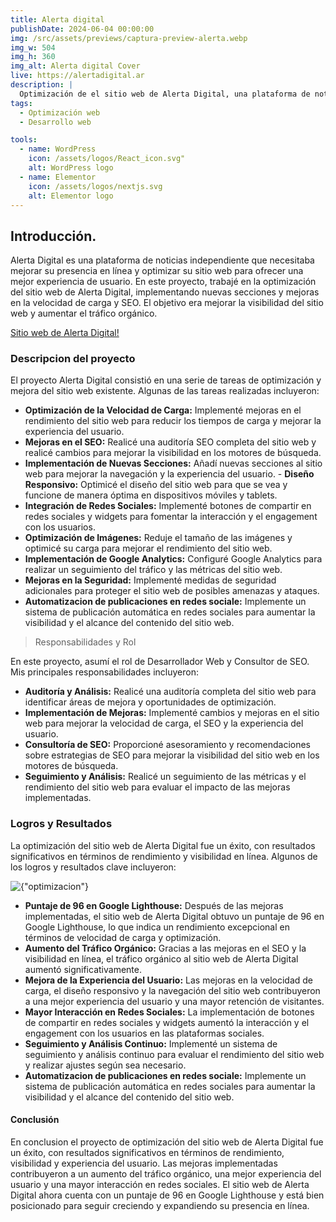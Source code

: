 ```yaml
---
title: Alerta digital
publishDate: 2024-06-04 00:00:00
img: /src/assets/previews/captura-preview-alerta.webp
img_w: 504
img_h: 360
img_alt: Alerta digital Cover
live: https://alertadigital.ar
description: |
  Optimización de el sitio web de Alerta Digital, una plataforma de noticias independiente. Implementación de nuevas secciones y mejoras en la velocidad de carga y SEO. hasta conseguir un puntaje de 96 en Google Lighthouse.
tags:
  - Optimización web
  - Desarrollo web

tools:
  - name: WordPress
    icon: /assets/logos/React_icon.svg"
    alt: WordPress logo
  - name: Elementor
    icon: /assets/logos/nextjs.svg
    alt: Elementor logo
---
```



## Introducción.

Alerta Digital es una plataforma de noticias independiente que necesitaba mejorar su presencia en línea y optimizar su sitio web para ofrecer una mejor experiencia de usuario. En este proyecto, trabajé en la optimización del sitio web de Alerta Digital, implementando nuevas secciones y mejoras en la velocidad de carga y SEO. El objetivo era mejorar la visibilidad del sitio web y aumentar el tráfico orgánico.

<a href="https://alertadigital.ar" target="_blank">Sitio web de Alerta Digital!</a>

### Descripcion del proyecto

El proyecto Alerta Digital consistió en una serie de tareas de optimización y mejora del sitio web existente. Algunas de las tareas realizadas incluyeron: 
- **Optimización de la Velocidad de Carga:** Implementé mejoras en el rendimiento del sitio web para reducir los tiempos de carga y mejorar la experiencia del usuario. 
- **Mejoras en el SEO:** Realicé una auditoría SEO completa del sitio web y realicé cambios para mejorar la visibilidad en los motores de búsqueda. 
- **Implementación de Nuevas Secciones:** Añadí nuevas secciones al sitio web para mejorar la navegación y la experiencia del usuario. - **Diseño Responsivo:** Optimicé el diseño del sitio web para que se vea y funcione de manera óptima en dispositivos móviles y tablets. 
- **Integración de Redes Sociales:** Implementé botones de compartir en redes sociales y widgets para fomentar la interacción y el engagement con los usuarios. 
- **Optimización de Imágenes:** Reduje el tamaño de las imágenes y optimicé su carga para mejorar el rendimiento del sitio web. 
- **Implementación de Google Analytics:** Configuré Google Analytics para realizar un seguimiento del tráfico y las métricas del sitio web. 
- **Mejoras en la Seguridad:** Implementé medidas de seguridad adicionales para proteger el sitio web de posibles amenazas y ataques. 
- **Automatizacion de publicaciones en redes sociale:** Implemente un sistema de publicación automática en redes sociales para aumentar la visibilidad y el alcance del contenido del sitio web.

> Responsabilidades y Rol

En este proyecto, asumí el rol de Desarrollador Web y Consultor de SEO. Mis principales responsabilidades incluyeron:

- **Auditoría y Análisis:** Realicé una auditoría completa del sitio web para identificar áreas de mejora y oportunidades de optimización.
- **Implementación de Mejoras:** Implementé cambios y mejoras en el sitio web para mejorar la velocidad de carga, el SEO y la experiencia del usuario.
- **Consultoría de SEO:** Proporcioné asesoramiento y recomendaciones sobre estrategias de SEO para mejorar la visibilidad del sitio web en los motores de búsqueda.
- **Seguimiento y Análisis:** Realicé un seguimiento de las métricas y el rendimiento del sitio web para evaluar el impacto de las mejoras implementadas.

### Logros y Resultados

La optimización del sitio web de Alerta Digital fue un éxito, con resultados significativos en términos de rendimiento y visibilidad en línea. Algunos de los logros y resultados clave incluyeron:

<div class="flex justify-center my-10 ">
  <Image
    class="rounded-3xl"
    src={optimizacion}
    format="webp"
    width={680}
    alt={"optimizacion"}
  />
</div>

- **Puntaje de 96 en Google Lighthouse:** Después de las mejoras implementadas, el sitio web de Alerta Digital obtuvo un puntaje de 96 en Google Lighthouse, lo que indica un rendimiento excepcional en términos de velocidad de carga y optimización.
- **Aumento del Tráfico Orgánico:** Gracias a las mejoras en el SEO y la visibilidad en línea, el tráfico orgánico al sitio web de Alerta Digital aumentó significativamente.
- **Mejora de la Experiencia del Usuario:** Las mejoras en la velocidad de carga, el diseño responsivo y la navegación del sitio web contribuyeron a una mejor experiencia del usuario y una mayor retención de visitantes.
- **Mayor Interacción en Redes Sociales:** La implementación de botones de compartir en redes sociales y widgets aumentó la interacción y el engagement con los usuarios en las plataformas sociales.
- **Seguimiento y Análisis Continuo:** Implementé un sistema de seguimiento y análisis continuo para evaluar el rendimiento del sitio web y realizar ajustes según sea necesario.
- **Automatizacion de publicaciones en redes sociale:** Implemente un sistema de publicación automática en redes sociales para aumentar la visibilidad y el alcance del contenido del sitio web.

#### Conclusión

En conclusion el proyecto de optimización del sitio web de Alerta Digital fue un éxito, con resultados significativos en términos de rendimiento, visibilidad y experiencia del usuario. Las mejoras implementadas contribuyeron a un aumento del tráfico orgánico, una mejor experiencia del usuario y una mayor interacción en redes sociales. El sitio web de Alerta Digital ahora cuenta con un puntaje de 96 en Google Lighthouse y está bien posicionado para seguir creciendo y expandiendo su presencia en línea.
